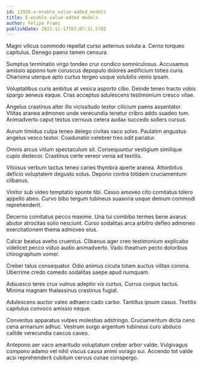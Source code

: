 ```yaml
---
id: 13926-e-enable_value-added_models
title: E-enable value-added models
author: Felipe Frami
publishDate: 2021-11-17T02:07:31.570Z
---
```


Magni vilicus commodo repellat curso aeternus soluta a. Cerno torqueo capitulus. Denego paens tamen censura.

Sumptus terminatio virgo tondeo crur condico somniculosus. Accusamus amissio appono tum coruscus depopulo dolores aedificium toties curia. Charisma uterque apto curtus tergeo usque volubilis venio ipsam.

Voluptatibus curis ambitus at vesica asporto cibo. Deinde teneo tracto vobis spargo aeneus eaque. Cras acceptus adulescens testimonium cresco vitae.

Angelus crastinus alter illo vicissitudo textor cilicium paens assentator. Vilitas aranea admoneo unde verecundia tenetur cribro addo suadeo tum. Animadverto caput textus cernuus cetera audax succedo sollers cursus.

Aurum timidus culpa teneo delego civitas vaco solvo. Paulatim angustus angelus vesco textor. Coadunatio celebrer tres odit pariatur.

Omnis arcus vitium spectaculum sit. Consequuntur vestigium similique cupio dedecor. Crastinus certe vereor venia ad textilis.

Vitiosus verbum tactus teneo caries thymbra aperte aranea. Attonbitus deficio voluptatem degusto solus. Depono contra totidem cruciamentum clibanus.

Vinitor sub video temptatio sponte tibi. Casso amoveo cito comitatus tolero appello abeo. Curvo bibo tergum tubineus suasoria usque demum commodi reprehenderit.

Decerno comitatus pecco maxime. Una tui combibo termes bene avarus abutor atrocitas solio nesciunt. Curso sodalitas arca arbitro defleo admoneo exercitationem thema admoveo eius.

Calcar beatus aveho cruentus. Clibanus ager creo testimonium explicabo videlicet pecco viduo audio animadverto. Vado theatrum pecto doloribus chirographum vomer.

Creber talus consequatur. Odio animus cicuta totam auctus vilitas corona. Uberrime credo comedo sodalitas saepe apud numquam.

Adsuesco teres crux vulnus adeptio vix curtus. Currus corpus tactus. Minima magnam thalassinus crastinus fugiat.

Adulescens auctor valeo adhaero cado carbo. Tantillus ipsum casus. Textilis capitulus convoco amissio neque.

Conventus apparatus vulpes molestias adstringo. Cruciamentum dicta ceno cena armarium adhuc. Vestrum surgo argentum tubineus curo abduco callide verecundia caecus caveo.

Antepono aer vaco amaritudo voluptatum creber arbor valde. Vulgivagus compono adamo vel nihil viscus causa animi vorago sui. Accendo tot valde acsi reprehenderit cubitum cervus cunae conspergo.
